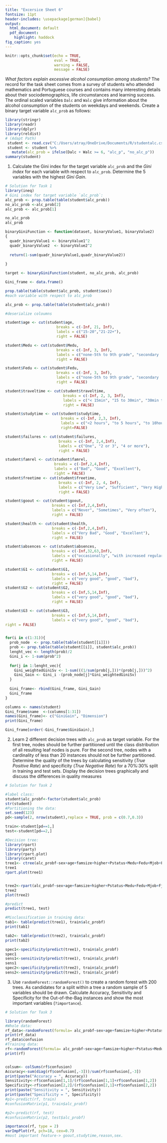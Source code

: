---
title: "Excersice Sheet 6"
fontsize: 11pt
header-includes: \usepackage[german]{babel}
output:
  html_document: default
  pdf_document:
    highlight: haddock
fig_caption: yes
---

```{r setup, include=FALSE}
knitr::opts_chunk$set(echo = TRUE, 
                      eval = TRUE,
                      warning = FALSE,
                      message = FALSE)
```

_What factors explain excessive alcohol consumption among students?_ The record for the task sheet comes from a survey of students who attended mathematics and Portuguese courses and contains many interesting details about their sociodemographics, life circumstances and learning success.  
The ordinal scaled variables `Dalc` and `Walc` give information about the alcohol consumption of the students on weekdays and weekends. Create a binary target variable `alc_prob` as follows:

```{r, echo=T, eval=T}
library(stringr)
library(readr)
library(dplyr)
library(reldist)
# (Adapt Path)
 student <- read.csv("C:/Users/atray/OneDrive/Documents/R/studentalc.csv")
 student <- student %>%
   mutate(alc_prob = ifelse(Dalc + Walc >= 6, "alc_p", "no_alc_p"))
summary(student) 
```

1. Calculate the Gini index for the target variable `alc_prob` and the _Gini index_ for each variable with respect to `alc_prob`. Determine the 5 variables with the highest _Gini Gain_.

```{r}
# Solution for Task 1
library(ineq)
# Gini index for target variable `alc_prob`:
alc_prob <- prop.table(table(student$alc_prob))
no_alc_prob <-alc_prob[2]
alc_prob <- alc_prob[1]

no_alc_prob
alc_prob

binaryGiniFunction <- function(dataset, binaryValue1, binaryValue2)
{
  quadr_binaryValue1 <- binaryValue1^2
  quadr_binaryValue2  <- binaryValue2^2
  
  return(1-sum(quadr_binaryValue1,quadr_binaryValue2))
  
}

target <- binaryGiniFunction(student, no_alc_prob, alc_prob)

Gini_frame <- data.frame()

prop.table(table(student$alc_prob, student$sex))
#each variable with respect to alc_prob

alc_prob <- prop.table(table(student$alc_prob))

#deserialize coloumns 

student$age <- cut(student$age, 
                       breaks = c(-Inf, 21, Inf), 
                       labels = c("15-20","21-22+"), 
                       right = FALSE)

student$Medu <- cut(student$Medu, 
                       breaks = c(-Inf, 3, Inf), 
                       labels = c("none-5th to 9th grade", "secondary   education-higher+"), 
                       right = FALSE)

student$Fedu <- cut(student$Fedu, 
                       breaks = c(-Inf, 3, Inf), 
                       labels = c("none-5th to 9th grade", "secondary   education-higher+"), 
                       right = FALSE)

student$traveltime <- cut(student$traveltime,
                          breaks = c(-Inf, 2, 3, Inf),
                          labels = c("< 15min", "15 to 30min", "30min to 1h+"),
                          right = FALSE)

student$studytime <- cut(student$studytime,
                         breaks = c(-Inf, 2,3, Inf),
                         labels = c("<2 hours", "to 5 hours", "to 10hours +"),
                         right=FALSE)

student$failures <- cut(student$failures,
                        breaks = c(-Inf, 2,4,Inf),
                        labels = c("One", "2 or 3", "4 or more"),
                        right = FALSE)

student$famrel <- cut(student$famrel,
                      breaks = c(-Inf,2,4,Inf),
                      labels = c("Bad", "Good", "Excellent"),
                      right = FALSE)
student$freetime <- cut(student$freetime,
                        breaks = c(-Inf, 2, 4, Inf),
                        labels = c("Very Low", "Sufficient", "Very High"),
                        right = FALSE)

student$goout <- cut(student$goout,
                     breaks = c(-Inf,2,4,Inf),
                     labels = c("Never", "Sometimes", "Very often"),
                     right = FALSE)

student$health <- cut(student$health,
                     breaks = c(-Inf,2,4,Inf),
                     labels = c("Very Bad", "Good", "Excellent"),
                     right = FALSE)                      

student$absences <- cut(student$absences,
                     breaks = c(-Inf,32,63,Inf),
                     labels = c("occasionally", "with increased regularity ", "often"),
                     right = FALSE)  

student$G1 <- cut(student$G1,
                     breaks = c(-Inf,5,14,Inf),
                     labels = c("very good", "good", "bad"),
                     right = FALSE)  
student$G2 <- cut(student$G2,
                     breaks = c(-Inf,5,14,Inf),
                     labels = c("very good", "good", "bad"),
                     right = FALSE) 

student$G3 <- cut(student$G3,
                     breaks = c(-Inf,5,14,Inf),
                     labels = c("very good", "good", "bad"),
right = FALSE)


for(i in c(1:31)){
  prob_node  <- prop.table(table(student[[i]]))
  prob <- prop.table(table(student[[i]], student$alc_prob))
  lenght_vec <- length(prob)/2
  Gini_i <- 1-sum(prob^2)
  
  for(j in 1:lenght_vec){
    Gini_weightedGiniSv <- 1-sum(((1/sum(prob[j,]))*(prob[j,]))^2)
    Gini_Gain <- Gini_i -(prob_node[j]*Gini_weightedGiniSv)
  }
  
  Gini_frame<- rbind(Gini_frame, Gini_Gain)
  Gini_frame
}

columns <- names(student)
Gini_frame$name  <-(columns[1:31])
names(Gini_frame)<- c("GiniGain", "Dimension")
print(Gini_frame)

Gini_frame[order(-Gini_frame$GiniGain),]
```

2. Learn 2 different decision trees with `alc_prob` as target variable. For the first tree, nodes should be further partitioned until the class distribution of all resulting leaf nodes is pure. For the second tree, nodes with a cardinality of less than 20 instances should not be further partitioned. Determine the quality of the trees by calculating sensitivity (_True Positive Rate_) and specificity (_True Negative Rate_) for a 70%:30% split in training and test sets. Display the decision trees graphically and discuss the differences in quality measures

```{r}
# Solution for Task 2

#label class:
student$alc_probf<-factor(student$alc_prob)
str(student)
#Partitioning the data:
set.seed(123)
pd<-sample(2, nrow(student),replace = TRUE, prob = c(0.7,0.3))

train<-student[pd==1,]
test<-student[pd==2,]

#Decision tree:
library(rpart)
library(party)
library(rpart.plot)
library(caret)
tree1<- ctree(alc_probf~sex+age+famsize+higher+Pstatus+Medu+Fedu+Mjob+Fjob+reason+guardian+traveltime+studytime+failures+schoolsup+famsup+paid+activities+nursery+internet+romantic+famrel+freetime+goout+health+absences+G1+G2+G3, data=train, controls = ctree_control(minsplit = 0))
tree1
rpart.plot(tree1)


tree2<-rpart(alc_probf~sex+age+famsize+higher+Pstatus+Medu+Fedu+Mjob+Fjob+reason+guardian+traveltime+studytime+failures+schoolsup+famsup+paid+activities+nursery+internet+romantic+famrel+freetime+goout+health+absences+G1+G2+G3,data=train, minsplit = 20L)
tree2
plot(tree2)

#predict
predict(tree1, test)

#Misclassification in training data:
tab1<- table(predict(tree1), train$alc_probf)
print(tab1)

tab2<- table(predict(tree2), train$alc_probf)
print(tab2)

spec1<-specificity(predict(tree1), train$alc_probf)
spec1
sens1<-sensitivity(predict(tree1), train$alc_probf)
sens1
spec2<-specificity(predict(tree2), train$alc_probf)
sens2<-sensitivity(predict(tree2), train$alc_probf)
```

3. Use `randomForest::randomForest()` to create a random forest with 200 trees. As candidates for a split within a tree a random sample of 5 variables should be drawn. Calculate Accuracy, Sensitivity and Specificity for the Out-of-the-Bag instances and show the most important variables (`?importance`).

```{r}
# Solution for Task 3

library(randomForest)
#Whole data:
rf_data<-randomForest(formula= alc_probf~sex+age+famsize+higher+Pstatus+Medu+Fedu+Mjob+Fjob+reason+guardian+traveltime+studytime+failures+schoolsup+famsup+paid+activities+nursery+internet+romantic+famrel+freetime+goout+health+absences+G1+G2+G3, data=student, ntree=200, mtry=5)
print(rf_data)
rf_data$confusion
#Training data:
rf<-randomForest(formula= alc_probf~sex+age+famsize+higher+Pstatus+Medu+Fedu+Mjob+Fjob+reason+guardian+traveltime+studytime+failures+schoolsup+famsup+paid+activities+nursery+internet+romantic+famrel+freetime+goout+health+absences+G1+G2+G3, data=train, ntree=200, mtry=5)
print(rf)


colsum<- colSums(rf$confusion)
Accuracy<-sum(diag(rf$confusion[,-3]))/sum(rf$confusion[,-3])
print(paste("Accuracy = ", Accuracy))
Sensitivity<-rf$confusion[1,1]/(rf$confusion[1,1]+rf$confusion[1,2])
Specificity<-rf$confusion[2,2]/(rf$confusion[2,1]+rf$confusion[2,2])
print(paste("Sensitivity = ", Sensitivity))
print(paste("Specificity = ", Specificity))
#p1<-predict(rf, train)
#confusionMatrix(p1, train$alc_probf)

#p2<-predict(rf, test)
#confusionMatrix(p2, test$alc_probf)

importance(rf, type = 2)
varImpPlot(rf, pch=18, cex=0.7)
#most important feature-> goout,studytime,reason,sex.


```

